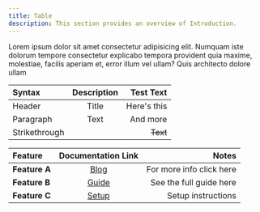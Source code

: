 ```yaml
---
title: Table
description: This section provides an overview of Introduction.
---
```


Lorem ipsum dolor sit amet consectetur adipisicing elit. Numquam iste dolorum tempore consectetur explicabo tempora provident quia maxime, molestiae, facilis aperiam et, error illum vel ullam? Quis architecto dolore ullam

| Syntax        | Description |   Test Text |
| :------------ | :---------: | ----------: |
| Header        |    Title    | Here's this |
| Paragraph     |    Text     |    And more |
| Strikethrough |             |    ~~Text~~ |

| Feature       | Documentation Link |                    Notes |
| :------------ | :----------------: | -----------------------: |
| **Feature A** |     [Blog](#)      | For more info click here |
| **Feature B** |     [Guide](#)     |  See the full guide here |
| **Feature C** |     [Setup](#)     |       Setup instructions |
